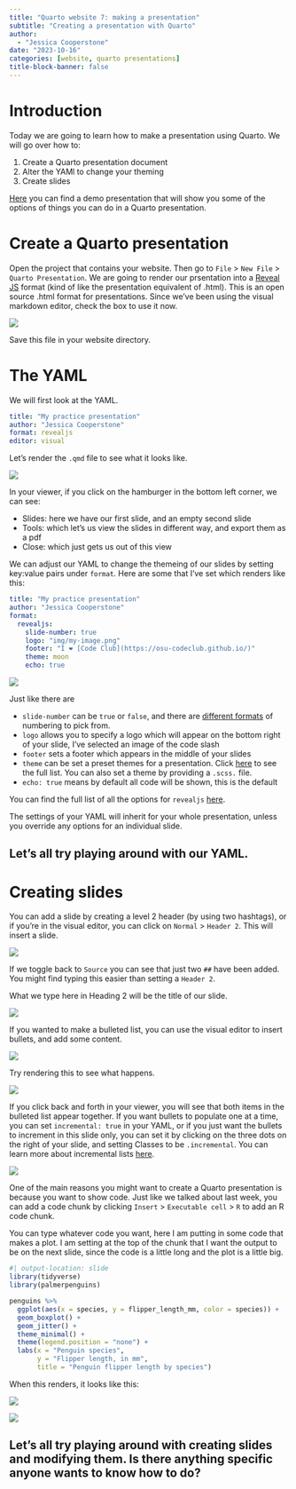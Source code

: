 ```yaml
---
title: "Quarto website 7: making a presentation"
subtitle: "Creating a presentation with Quarto"
author:
  - "Jessica Cooperstone"
date: "2023-10-16"
categories: [website, quarto presentations]
title-block-banner: false
---
```


# Introduction

Today we are going to learn how to make a presentation using Quarto. We will go over how to:

1.  Create a Quarto presentation document
2.  Alter the YAMl to change your theming
3.  Create slides

[Here](https://quarto.org/docs/presentations/revealjs/demo/) you can find a demo presentation that will show you some of the options of things you can do in a Quarto presentation.

# Create a Quarto presentation

Open the project that contains your website. Then go to `File` \> `New File` \> `Quarto Presentation`. We are going to render our prsentation into a [Reveal JS](https://revealjs.com/) format (kind of like the presentation equivalent of .html). This is an open source .html format for presentations. Since we've been using the visual markdown editor, check the box to use it now.

![](img/new-quarto-presentation.png)

Save this file in your website directory.

# The YAML

We will first look at the YAML.

``` yaml
title: "My practice presentation"
author: "Jessica Cooperstone"
format: revealjs
editor: visual
```

Let's render the `.qmd` file to see what it looks like.

![](img/my-practice-presentation.png)

In your viewer, if you click on the hamburger in the bottom left corner, we can see:

-   Slides: here we have our first slide, and an empty second slide
-   Tools: which let's us view the slides in different way, and export them as a pdf
-   Close: which just gets us out of this view

We can adjust our YAML to change the themeing of our slides by setting key:value pairs under `format`. Here are some that I've set which renders like this:

``` yaml
title: "My practice presentation"
author: "Jessica Cooperstone"
format: 
  revealjs:
    slide-number: true
    logo: "img/my-image.png"
    footer: "I ❤️ [Code Club](https://osu-codeclub.github.io/)"
    theme: moon
    echo: true
```

![](img/my-practice-presentation-moon.png)

Just like there are

-   `slide-number` can be `true` or `false`, and there are [different formats](https://quarto.org/docs/reference/formats/presentations/revealjs.html#slides) of numbering to pick from.
-   `logo` allows you to specify a logo which will appear on the bottom right of your slide, I've selected an image of the code slash
-   `footer` sets a footer which appears in the middle of your slides
-   `theme` can be set a preset themes for a presentation. Click [here](https://quarto.org/docs/presentations/revealjs/themes.html) to see the full list. You can also set a theme by providing a `.scss.` file.
-   `echo: true` means by default all code will be shown, this is the default

You can find the full list of all the options for `revealjs` [here](https://quarto.org/docs/reference/formats/presentations/revealjs.html).

The settings of your YAML will inherit for your whole presentation, unless you override any options for an individual slide.

::: callout-note
## Let's all try playing around with our YAML.
:::

# Creating slides

You can add a slide by creating a level 2 header (by using two hashtags), or if you're in the visual editor, you can click on `Normal` > `Header 2`. This will insert a slide.

![](img/add-slide.png)

If we toggle back to `Source` you can see that just two `##` have been added. You might find typing this easier than setting a `Header 2`.

What we type here in Heading 2 will be the title of our slide.

![](img/heading-2.png)

If you wanted to make a bulleted list, you can use the visual editor to insert bullets, and add some content.

![](img/slide-2.png)

Try rendering this to see what happens.

![](img/slide-2-rendered.png)

If you click back and forth in your viewer, you will see that both items in the bulleted list appear together. If you want bullets to populate one at a time, you can set `incremental: true` in your YAML, or if you just want the bullets to increment in this slide only, you can set it by clicking on the three dots on the right of your slide, and setting Classes to be `.incremental`. You can learn more about incremental lists [here](https://quarto.org/docs/presentations/revealjs/#incremental-lists).

![](img/incremental.png)

One of the main reasons you might want to create a Quarto presentation is because you want to show code. Just like we talked about last week, you can add a code chunk by clicking `Insert` > `Executable cell` >    `R` to add an R code chunk.

You can type whatever code you want, here I am putting in some code that makes a plot. I am setting at the top of the chunk that I want the output to be on the next slide, since the code is a little long and the plot is a little big.

```r
#| output-location: slide
library(tidyverse)
library(palmerpenguins)

penguins %>%
  ggplot(aes(x = species, y = flipper_length_mm, color = species)) +
  geom_boxplot() +
  geom_jitter() + 
  theme_minimal() +
  theme(legend.position = "none") +
  labs(x = "Penguin species",
       y = "Flipper length, in mm",
       title = "Penguin flipper length by species")
```

When this renders, it looks like this:

![](img/penguins-1.png)

![](img/penguins-2.png)

::: callout-note
## Let's all try playing around with creating slides and modifying them. Is there anything specific anyone wants to know how to do?
:::